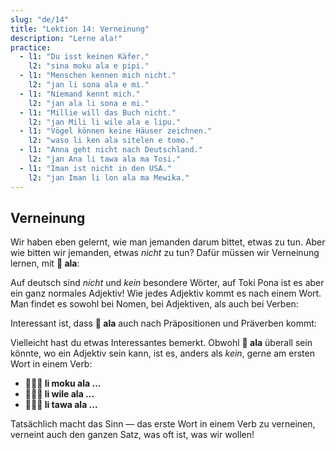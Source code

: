 ```yaml
---
slug: "de/14"
title: "Lektion 14: Verneinung"
description: "Lerne ala!"
practice:
  - l1: "Du isst keinen Käfer."
    l2: "sina moku ala e pipi."
  - l1: "Menschen kennen mich nicht."
    l2: "jan li sona ala e mi."
  - l1: "Niemand kennt mich."
    l2: "jan ala li sona e mi."
  - l1: "Millie will das Buch nicht."
    l2: "jan Mili li wile ala e lipu."
  - l1: "Vögel können keine Häuser zeichnen."
    l2: "waso li ken ala sitelen e tomo."
  - l1: "Anna geht nicht nach Deutschland."
    l2: "jan Ana li tawa ala ma Tosi."
  - l1: "Iman ist nicht in den USA."
    l2: "jan Iman li lon ala ma Mewika."
---
```



## Verneinung

Wir haben eben gelernt, wie man jemanden darum bittet, etwas zu tun. Aber wie bitten wir jemanden, etwas *nicht* zu tun? Dafür müssen wir Verneinung lernen, mit **󱤂 ala**:

<List>
  <Word sl="ala" m="nicht, kein" />
</List>

Auf deutsch sind *nicht* und *kein* besondere Wörter, auf Toki Pona ist es aber ein ganz normales Adjektiv! Wie jedes Adjektiv kommt es nach einem Wort. Man findet es sowohl bei Nomen, bei Adjektiven, als auch bei Verben:

<List>
  <Word sl="jan ala" m="keine Person" />
  <Sentence sl="jan ala li wile utala." m="Keine Person will kämpfen." />
  <Word sl="suli ala" m="nicht groß, nicht wichtig" />
  <Sentence sl="ni li suli ala tawa mi." m="Das ist mir nicht wichtig." />
  <Word sl="moku ala" m="nicht fressen" />
  <Sentence sl="pipi li moku ala e soweli." m="Käfer fressen keine Tiere.<br />(&quot;Käfer fressen nicht Tiere.&quot;)" />
</List>

Interessant ist, dass **󱤂 ala** auch nach Präpositionen und Präverben kommt:

<List>
  <Word sl="wile ala" m="nicht wollen, etwas zu tun" />
  <Sentence sl="sina wile ala moku e suwi." m="Du willst keine Süßigkeiten essen.<br />(&quot;Du willst nicht Süßigkeiten essen.&quot;)" />
  <Word sl="tawa ala" m="nicht irgendwohin gehen, nicht zu ..." />
  <Sentence sl="pipi li tawa ala kasi." m="Der Käfer geht nicht zur Pflanze." />
</List>

Vielleicht hast du etwas Interessantes bemerkt. Obwohl **󱤂 ala** überall sein könnte, wo ein Adjektiv sein kann, ist es, anders als *kein*, gerne am ersten Wort in einem Verb:
* **󱤧󱤶󱤂 li moku ala ...**
* **󱤧󱥷󱤂 li wile ala ...**
* **󱤧󱥩󱤂 li tawa ala ...**

Tatsächlich macht das Sinn — das erste Wort in einem Verb zu verneinen, verneint auch den ganzen Satz, was oft ist, was wir wollen!

<Practice exercises={frontmatter.practice} client:load />
